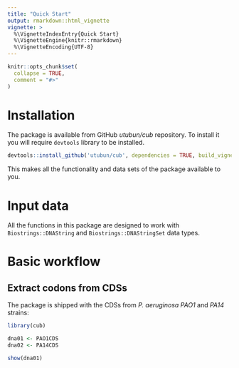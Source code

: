 ```yaml
---
title: "Quick Start"
output: rmarkdown::html_vignette
vignette: >
  %\VignetteIndexEntry{Quick Start}
  %\VignetteEngine{knitr::rmarkdown}
  %\VignetteEncoding{UTF-8}
---
```


```r
knitr::opts_chunk$set(
  collapse = TRUE,
  comment = "#>"
)
```

# Installation

The package is available from GitHub *utubun/cub* repository. To install it you will require `devtools` library to be installed. 

```r
devtools::install_github('utubun/cub', dependencies = TRUE, build_vignettes = TRUE)
```

This makes all the functionality and data sets of the package available to you.

# Input data

All the functions in this package are designed to work with `Biostrings::DNAString` and `Biostrings::DNAStringSet` data types.

# Basic workflow

## Extract codons from CDSs

The package is shipped with the CDSs from *P. aeruginosa*  *PAO1* and *PA14* strains:

```r
library(cub)

dna01 <- PAO1CDS
dna02 <- PA14CDS

show(dna01)
```

